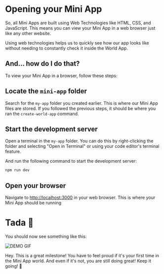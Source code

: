 
# Opening your Mini App

So, all Mini Apps are built using Web Technologies like HTML, CSS, and JavaScript. This means you can view your Mini App in a web browser just like any other website.

Using web technologies helps us to quickly see how our app looks like without needing to constantly check it inside the World App.

## And... how do I do that?

To view your Mini App in a browser, follow these steps:

<Steps>

## Locate the `mini-app` folder

Search for the `my-app` folder you created earlier. This is where our Mini App files are stored. If you followed the previous steps, it should be where you ran the `create-world-app` command.

## Start the development server

Open a terminal in the `my-app` folder. You can do this by right-clicking the folder and selecting "Open in Terminal" or using your code editor's terminal feature.

And run the following command to start the development server:

```bash npm2yarn
npm run dev
```

## Open your browser

Navigate to [http://localhost:3000](http://localhost:3000) in your web browser. This is where your Mini App should be running

</Steps>

# Tada 🎉

You should now see something like this:

![DEMO GIF](/images/demo0.gif)

<Callout type="info">
  Hey. This is a great milestone! You have to feel proud if it's your first time
  in the Mini App world. And even if it's not, you are still doing great! Keep
  it going! 🚀
</Callout>
